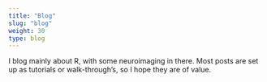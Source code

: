 ```yaml
---
title: "Blog"
slug: "blog"
weight: 30
type: blog
---
```


I blog mainly about R, with some neuroimaging in there. Most posts are set up as tutorials or walk-through's, so I hope they are of value.